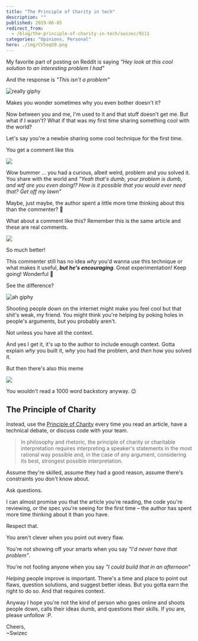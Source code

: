 ```yaml
---
title: "The Principle of Charity in tech"
description: ""
published: 2019-06-05
redirect_from:
  - /blog/the-principle-of-charity-in-tech/swizec/9111
categories: "Opinions, Personal"
hero: ./img/CV5eqG9.png
---
```


My favorite part of posting on Reddit is saying _"Hey look at this cool solution to an interesting problem I had"_

And the response is _"This isn't a problem"_

![really giphy](./img/media-Pn1gZzAY38kbm-giphy.gif)

Makes you wonder sometimes why you even bother doesn't it?

Now between you and me, I'm used to it and that stuff doesn't get me. But what if I wasn't? What if that was my first time sharing something cool with the world?

Let's say you're a newbie sharing some cool technique for the first time.

You get a comment like this

![](./img/CV5eqG9.png)

Wow bummer ... you had a curious, albeit weird, problem and you solved it. You share with the world and _"Yeah that's dumb, your problem is dumb, and wtf are you even doing!? How is it possible that you would ever need that? Get off my lawn"_

Maybe, just maybe, the author spent a little more time thinking about this than the commenter? 🤔

What about a comment like this? Remember this is the same article and these are real comments.

![](./img/HZ0pN7s.png)

So much better!

This commenter still has no idea _why_ you'd wanna use this technique or what makes it useful, **_but he's encouraging_**. Great experimentation! Keep going! Wonderful 🙌

See the difference?

![ah giphy](./img/media-cXVRz41uYtSpAZGAwa-giphy.gif)

Shooting people down on the internet might make you feel cool but that shit's weak, my friend. You might think you're helping by poking holes in people's arguments, but you probably aren't.

Not unless you have all the context.

And yes I get it, it's up to the author to include enough context. Gotta explain _why_ you built it, _why_ you had the problem, and _then_ how you solved it.

But then there's also this meme

![](./img/buzzfeed-static-static-2018-01-9-17-asset-buzzfeed-prod-fastlane-03-anigif_sub-buzz-15980-1515536728-1.gif)

You wouldn't read a 1000 word backstory anyway. 😉

## The Principle of Charity

Instead, use the [Principle of Charity](https://en.wikipedia.org/wiki/Principle_of_charity) every time you read an article, have a technical debate, or discuss code with your team.

> In philosophy and rhetoric, the principle of charity or charitable interpretation requires interpreting a speaker's statements in the most rational way possible and, in the case of any argument, considering its best, strongest possible interpretation.

Assume they're skilled, assume they had a good reason, assume there's constraints you don't know about.

Ask questions.

I can almost promise you that the article you're reading, the code you're reviewing, or the spec you're seeing for the first time – the author has spent more time thinking about it than you have.

Respect that.

You aren't clever when you point out every flaw.

You're not showing off your smarts when you say _"I'd never have that problem"_.

You're not fooling anyone when you say _"I could build that in an afternoon"_

_Helping_ people improve is important. There's a time and place to point out flaws, question solutions, and suggest better ideas. But you gotta earn the right to do so. And that requires context.

Anyway I hope you're not the kind of person who goes online and shoots people down, calls their ideas dumb, and questions their skills. If you are, please unfollow :P.

Cheers,  
~Swizec
